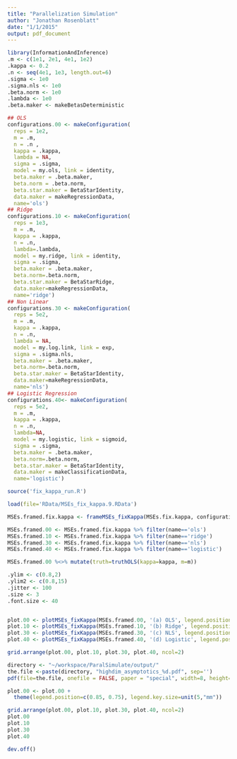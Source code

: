 ```yaml
---
title: "Parallelization Simulation"
author: "Jonathan Rosenblatt"
date: "1/1/2015"
output: pdf_document
---
```


```r
library(InformationAndInference)
.m <- c(1e1, 2e1, 4e1, 1e2)
.kappa <- 0.2
.n <- seq(4e1, 1e3, length.out=6)
.sigma <- 1e0
.sigma.nls <- 1e0
.beta.norm <- 1e0
.lambda <- 1e0
.beta.maker <- makeBetasDeterministic

## OLS
configurations.00 <- makeConfiguration(
  reps = 1e2, 
  m = .m, 
  n = .n , 
  kappa = .kappa, 
  lambda = NA, 
  sigma = .sigma, 
  model = my.ols, link = identity, 
  beta.maker = .beta.maker, 
  beta.norm = .beta.norm,
  beta.star.maker = BetaStarIdentity, 
  data.maker = makeRegressionData,
  name='ols') 
## Ridge
configurations.10 <- makeConfiguration(
  reps = 1e3,
  m = .m, 
  kappa = .kappa, 
  n = .n, 
  lambda=.lambda,
  model = my.ridge, link = identity, 
  sigma = .sigma, 
  beta.maker = .beta.maker, 
  beta.norm=.beta.norm, 
  beta.star.maker = BetaStarRidge,
  data.maker=makeRegressionData, 
  name='ridge') 
## Non Linear
configurations.30 <- makeConfiguration(
  reps = 5e2, 
  m = .m, 
  kappa = .kappa, 
  n = .n, 
  lambda = NA, 
  model = my.log.link, link = exp, 
  sigma = .sigma.nls, 
  beta.maker = .beta.maker, 
  beta.norm=.beta.norm, 
  beta.star.maker = BetaStarIdentity, 
  data.maker=makeRegressionData, 
  name='nls') 
## Logistic Regression
configurations.40<- makeConfiguration(
  reps = 5e2, 
  m = .m, 
  kappa = .kappa, 
  n = .n,
  lambda=NA,
  model = my.logistic, link = sigmoid, 
  sigma = .sigma, 
  beta.maker = .beta.maker, 
  beta.norm=.beta.norm,
  beta.star.maker = BetaStarIdentity, 
  data.maker = makeClassificationData, 
  name='logistic') 
```


```r
source('fix_kappa_run.R')
```

```r
load(file='RData/MSEs_fix_kappa.9.RData') 

MSEs.framed.fix.kappa <- frameMSEs_fixKappa(MSEs.fix.kappa, configurations.fix.kappa)

MSEs.framed.00 <- MSEs.framed.fix.kappa %>% filter(name=='ols')
MSEs.framed.10 <- MSEs.framed.fix.kappa %>% filter(name=='ridge')
MSEs.framed.30 <- MSEs.framed.fix.kappa %>% filter(name=='nls')
MSEs.framed.40 <- MSEs.framed.fix.kappa %>% filter(name=='logistic')

MSEs.framed.00 %<>% mutate(truth=truthOLS(kappa=kappa, m=m)) 
```


```r
.ylim <- c(0.8,2)
.ylim2 <- c(0.8,15)
.jitter <- 100
.size <- 3
.font.size <- 40


plot.00 <- plotMSEs_fixKappa(MSEs.framed.00, '(a) OLS', legend.position='none', y.lim=.ylim, size=.size, font.size = .font.size)
plot.10 <- plotMSEs_fixKappa(MSEs.framed.10, '(b) Ridge', legend.position='none', y.lim=.ylim, size=.size, font.size = .font.size)
plot.30 <- plotMSEs_fixKappa(MSEs.framed.30, '(c) NLS', legend.position='none', y.lim=.ylim2, size=.size, font.size = .font.size)
plot.40 <- plotMSEs_fixKappa(MSEs.framed.40, '(d) Logistic', legend.position='none', y.lim=.ylim2, size=.size, font.size = .font.size)

grid.arrange(plot.00, plot.10, plot.30, plot.40, ncol=2)
```


```r
directory <- "~/workspace/ParalSimulate/output/"
the.file <-paste(directory, "highdim_asymptotics_%d.pdf", sep='')
pdf(file=the.file, onefile = FALSE, paper = "special", width=8, height=8)

plot.00 <- plot.00 +
  theme(legend.position=c(0.85, 0.75), legend.key.size=unit(5,"mm"))

grid.arrange(plot.00, plot.10, plot.30, plot.40, ncol=2)
plot.00
plot.10
plot.30
plot.40

dev.off()
```


